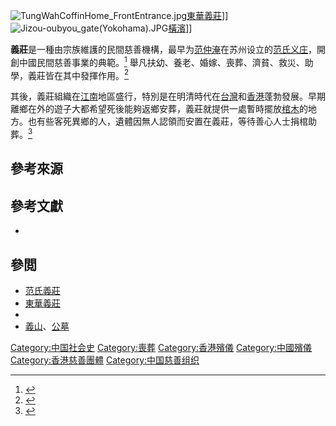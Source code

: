 [[File:TungWahCoffinHome_FrontEntrance.jpg|thumb]][[東華義莊|東華義莊]]]]
[[File:Jizou-oubyou_gate(Yokohama).JPG|thumb]][[橫濱|橫濱]]{{tsl|ja|中華義荘|中華義莊}}]]

'''義莊'''是一種由宗族維護的民間慈善機構，最早为[[范仲淹|范仲淹]]在苏州设立的[[范氏义庄|范氏义庄]]，開創中國民間慈善事業的典範。<ref>{{cite web|author=張軍|title=範氏義莊作為慈善機構何以運轉800余年|url=http://news.hexun.com.tw/2013-08-06/156835282.html|date=2013-08-06|publisher=[[和訊網|和訊網]]|quote=範仲淹所創辦的範氏義莊開創了中國非宗教非政府的民間慈善事業的先河……|access-date=2014-11-23|archive-url=https://web.archive.org/web/20141129051139/http://news.hexun.com.tw/2013-08-06/156835282.html|archive-date=2014-11-29|dead-url=yes}}</ref> 舉凡扶幼、養老、婚嫁、喪葬、濟貧、救災、助學，義莊皆在其中發揮作用。<ref>{{cite web|title=清代民间慈善事业|url=http://www.jscz.gov.cn/pub/jscz/czwh/shzc/201409/t20140929_63427.html|date=2014-09-29|publisher=江苏省财政厅|quote=宋代-{范}-氏义庄在清代特别是江南地区产生了深远的影响，当时的世家大族效法-{范}-氏义庄，纷纷设立义庄。“对同族贫困者进行救助是义庄宣称的建庄原则”。|access-date=2014-11-23|archive-url=https://web.archive.org/web/20141129182157/http://www.jscz.gov.cn/pub/jscz/czwh/shzc/201409/t20140929_63427.html|archive-date=2014-11-29|dead-url=yes}}</ref>

其後，義莊組織在[[江南|江南]]地區盛行，特別是在明清時代在[[台灣|台灣]]和[[香港|香港]]蓬勃發展。早期離鄉在外的遊子大都希望死後能夠返鄉安葬，義莊就提供一處暫時擺放[[棺木|棺木]]的地方。也有些客死異鄉的人，遺體因無人認領而安置在義莊，等待善心人士捐棺助葬。<ref>{{cite book|author=唐力行|title=商人與中國近世社會|page=199|publisher=[[臺灣商務印書館|臺灣商務印書館]]|year=1997|isbn=9570513993|quote=共捐銀萬數千緒，宜田千餘畝，歲收入於季春孟冬之月，給其族之頰連無告者，助喪助葬，立法於范氏義莊。}}</ref>

==參考來源==
{{reflist|2}}

==參考文獻==
{{refbegin}}
* {{cite book|author=遠藤隆俊「義荘」||title={{lang|ja|『歴史学事典 13 所有と生産』}}|publisher=[[弘文堂|弘文堂]]|year=2006|isbn=978-4-335-21042-6}}
{{refend}}

==參閲==
{{div col|2}}
* [[范氏義莊|范氏義莊]]
* [[東華義莊|東華義莊]]
* {{tsl|ja|中華義荘|中華義莊}}
* [[義山|義山]]、[[公墓|公墓]]
{{div col end}}

[[Category:中国社会史|Category:中国社会史]]
[[Category:喪葬|Category:喪葬]]
[[Category:香港殯儀|Category:香港殯儀]]
[[Category:中國殯儀|Category:中國殯儀]]
[[Category:香港慈善團體|Category:香港慈善團體]]
[[Category:中国慈善组织|Category:中国慈善组织]]